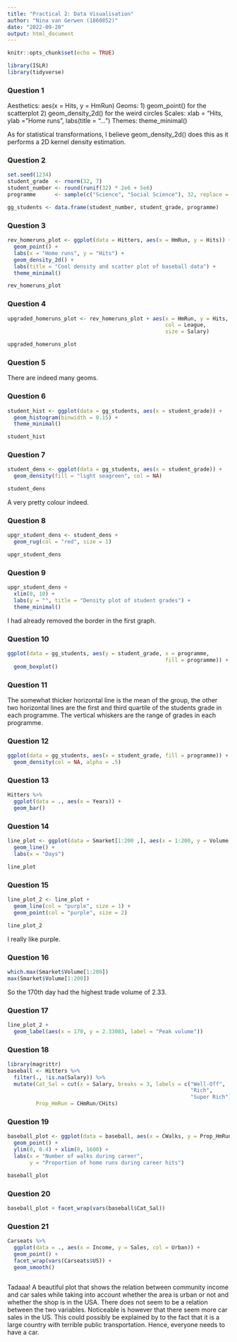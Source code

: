 ```yaml
---
title: "Practical 2: Data Visualisation"
author: "Nina van Gerwen (1860852)"
date: "2022-09-20"
output: html_document
---
```


```r
knitr::opts_chunk$set(echo = TRUE)
```

```r
library(ISLR)
library(tidyverse)
```

### Question 1

Aesthetics: aes(x = Hits, y = HmRun)
Geoms:
1) geom_point() for the scatterplot
2) geom_density_2d() for the weird circles
Scales: xlab = "Hits, ylab = "Home runs", labs(title = "...")
Themes: theme_minimal()

As for statistical transformations, I believe geom_density_2d() does this
as it performs a 2D kernel density estimation.

### Question 2

```r
set.seed(1234)
student_grade  <- rnorm(32, 7)
student_number <- round(runif(32) * 2e6 + 5e6)
programme      <- sample(c("Science", "Social Science"), 32, replace = TRUE)

gg_students <- data.frame(student_number, student_grade, programme)
```


### Question 3

```r
rev_homeruns_plot <- ggplot(data = Hitters, aes(x = HmRun, y = Hits)) +
  geom_point() +
  labs(x = "Home runs", y = "Hits") +
  geom_density_2d() +
  labs(title = "Cool density and scatter plot of baseball data") +
  theme_minimal()

rev_homeruns_plot
```

### Question 4

```r
upgraded_homeruns_plot <- rev_homeruns_plot + aes(x = HmRun, y = Hits,
                                                  col = League,
                                                  size = Salary)

upgraded_homeruns_plot
```

### Question 5

There are indeed many geoms.


### Question 6

```r
student_hist <- ggplot(data = gg_students, aes(x = student_grade)) +
  geom_histogram(binwidth = 0.15) +
  theme_minimal()

student_hist
```

### Question 7

```r
student_dens <- ggplot(data = gg_students, aes(x = student_grade)) +
  geom_density(fill = "light seagreen", col = NA)

student_dens
```
A very pretty colour indeed.


### Question 8

```r
upgr_student_dens <- student_dens +
  geom_rug(col = "red", size = 1)

upgr_student_dens
```


### Question 9

```r
upgr_student_dens +
  xlim(0, 10) +
  labs(y = "", title = "Density plot of student grades") +
  theme_minimal()
```
I had already removed the border in the first graph.


### Question 10

```r
ggplot(data = gg_students, aes(y = student_grade, x = programme,
                                                  fill = programme)) +
  geom_boxplot() 
```

### Question 11

The somewhat thicker horizontal line is the mean of the group, the other two
horizontal lines are the first and third quartile of the
students grade in each programme. The vertical whiskers are the range of
grades in each programme.

### Question 12

```r
ggplot(data = gg_students, aes(x = student_grade, fill = programme)) +
  geom_density(col = NA, alpha = .5)

```

### Question 13

```r
Hitters %>%
  ggplot(data = ., aes(x = Years)) +
  geom_bar()
```

### Question 14

```r
line_plot <- ggplot(data = Smarket[1:200 ,], aes(x = 1:200, y = Volume)) +
  geom_line() +
  labs(x = "Days")

line_plot
```

### Question 15

```r
line_plot_2 <- line_plot +
  geom_line(col = "purple", size = 1) +
  geom_point(col = "purple", size = 2)

line_plot_2
```
I really like purple.

### Question 16

```r
which.max(Smarket$Volume[1:200])
max(Smarket$Volume[1:200])
```
So the 170th day had the highest trade volume of 2.33.


### Question 17

```r
line_plot_2 +
  geom_label(aes(x = 170, y = 2.33083, label = "Peak volume"))
```

### Question 18

```r
library(magrittr)
baseball <- Hitters %>%
  filter(., !is.na(Salary)) %>%
  mutate(Cat_Sal = cut(x = Salary, breaks = 3, labels = c("Well-Off", 
                                                          "Rich", 
                                                          "Super Rich")),
         Prop_HmRun = CHmRun/CHits)
```


### Question 19

```r
baseball_plot <- ggplot(data = baseball, aes(x = CWalks, y = Prop_HmRun)) +
  geom_point() +
  ylim(0, 0.4) + xlim(0, 1600) +
  labs(x = "Number of walks during career", 
       y = "Proportion of home runs during career hits")

baseball_plot
```

### Question 20

```r
baseball_plot + facet_wrap(vars(baseball$Cat_Sal))
```

### Question 21

```r
Carseats %>%
  ggplot(data = ., aes(x = Income, y = Sales, col = Urban)) +
  geom_point() +
  facet_wrap(vars(Carseats$US)) +
  geom_smooth()
  
```
Tadaaa! A beautiful plot that shows the relation between community income
and car sales while taking into account whether the area is urban or not and
whether the shop is in the USA. There does not seem to be a relation between
the two variables. Noticeable is however that there seem more car sales in the US.
This could possibly be explained by to the fact that it is a large country with terrible
public transportation. Hence, everyone needs to have a car.
